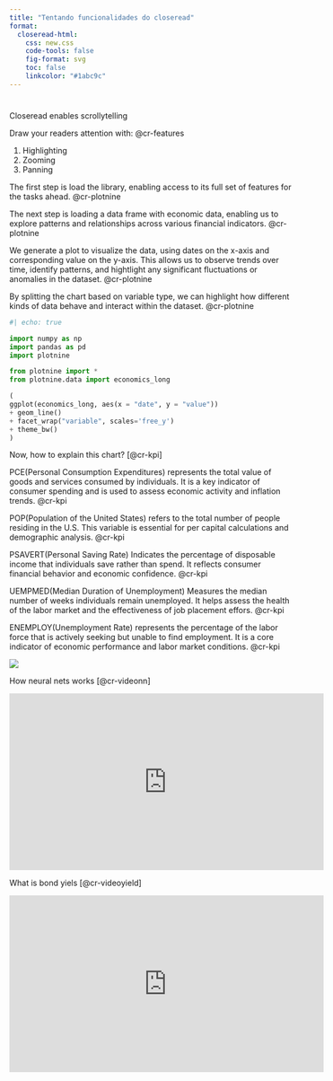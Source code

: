 ```yaml
---
title: "Tentando funcionalidades do closeread"
format:
  closeread-html:
    css: new.css
    code-tools: false
    fig-format: svg
    toc: false
    linkcolor: "#1abc9c"
---
```


# {.page-columns .page-full}

:::{.cr-section}

Closeread enables scrollytelling

Draw your readers attention with: @cr-features

::: {#cr-features}
1. Highlighting
2. Zooming
3. Panning
:::

The first step is load the library, enabling access to its full set of features for the tasks ahead. [@cr-plotnine]{highlight="1-5"}

The next step is loading a data frame with economic data, enabling us to explore patterns and relationships across various financial indicators. [@cr-plotnine]{highlight="6"}

We generate a plot to visualize the data, using dates on the x-axis and corresponding value on the y-axis. This allows us to observe trends over time, identify patterns, and hightlight any significant fluctuations or anomalies in the dataset. [@cr-plotnine]{highlight="9"}

By splitting the chart based on variable type, we can highlight how different kinds of data behave and interact within the dataset. [@cr-plotnine]{highlight="11"}

:::{#cr-plotnine}
```python
#| echo: true

import numpy as np
import pandas as pd
import plotnine

from plotnine import *
from plotnine.data import economics_long

(
ggplot(economics_long, aes(x = "date", y = "value"))
+ geom_line()
+ facet_wrap("variable", scales='free_y')
+ theme_bw()
)
```

:::

Now, how to explain this chart? [@cr-kpi]


PCE(Personal Consumption Expenditures) represents the total value of goods and services consumed by individuals. It is a key indicator of consumer spending and is used to assess economic activity and inflation trends. [@cr-kpi]{pan-to="60%,50%" scale-by="2"}

POP(Population of the United States) refers to the total number of people residing in the U.S. This variable is essential for per capital calculations and demographic analysis. [@cr-kpi]{pan-to="-20%,50%" scale-by="2"} 

PSAVERT(Personal Saving Rate) Indicates the percentage of disposable income that individuals save rather than spend. It reflects consumer financial behavior and economic confidence. [@cr-kpi]{pan-to="-80%,50%" scale-by="2"}

UEMPMED(Median Duration of Unemployment) Measures the median number of weeks individuals remain unemployed. It helps assess the health of the labor market and the effectiveness of job placement effors. [@cr-kpi]{pan-to="50%,-40%" scale-by="2"}

ENEMPLOY(Unemployment Rate) represents the percentage of the labor force that is actively seeking but unable to find employment. It is a core indicator of economic performance and labor market conditions. [@cr-kpi]{pan-to="-20%,-40%" scale-by="2"}

:::{#cr-kpi}
![](python_closeread_files/figure-html/cell-2-output-1.png)
:::


How neural nets works [@cr-videonn]


:::{#cr-videonn}

<iframe width="560" height="315" src="https://www.youtube.com/embed/aircAruvnKk?si=Iasvkb9DoNepM9Lf" title="YouTube video player" frameborder="0" allow="accelerometer; autoplay; clipboard-write; encrypted-media; gyroscope; picture-in-picture; web-share" referrerpolicy="strict-origin-when-cross-origin" allowfullscreen></iframe>

:::


What is bond yiels [@cr-videoyield]

:::{#cr-videoyield}

<iframe width="560" height="315" src="https://www.youtube.com/embed/WQhowJQoIag?si=ocrbTPHwFgl9pCTl" title="YouTube video player" frameborder="0" allow="accelerometer; autoplay; clipboard-write; encrypted-media; gyroscope; picture-in-picture; web-share" referrerpolicy="strict-origin-when-cross-origin" allowfullscreen></iframe>

:::


:::